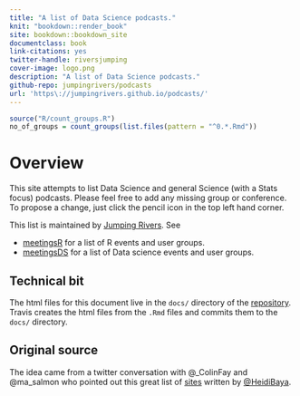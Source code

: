 ```yaml
--- 
title: "A list of Data Science podcasts."
knit: "bookdown::render_book"
site: bookdown::bookdown_site
documentclass: book
link-citations: yes
twitter-handle: riversjumping
cover-image: logo.png
description: "A list of Data Science podcasts."
github-repo: jumpingrivers/podcasts
url: 'https\://jumpingrivers.github.io/podcasts/'
---
```

```r
source("R/count_groups.R")
no_of_groups = count_groups(list.files(pattern = "^0.*.Rmd"))
```

# Overview

This site attempts to list Data Science and general Science (with a Stats focus) podcasts. 
Please feel free to add any missing group or conference.
To propose a change, just click the pencil icon in the top left hand corner.

This list is maintained by [Jumping Rivers](https://www.jumpingrivers.com). See

 * [meetingsR](https://jumpingrivers.github.io/meetingsR/) for a list of R events and user groups.
 * [meetingsDS](https://jumpingrivers.github.io/meetingsDS) for a list of Data science events and user groups.

## Technical bit 

The html files for this document live in the `docs/` directory of the [repository](https://github.com/jumpingrivers/podcasts/). Travis
creates the html files from the `.Rmd` files and commits them to the `docs/` directory.

## Original source

The idea came from a twitter conversation with \@_ColinFay and \@ma_salmon who pointed out
this great list of [sites](http://heidiseibold.github.io/2016/12/04/podcasts/) written by
[\@HeidiBaya](https://twitter.com/HeidiBaya).
